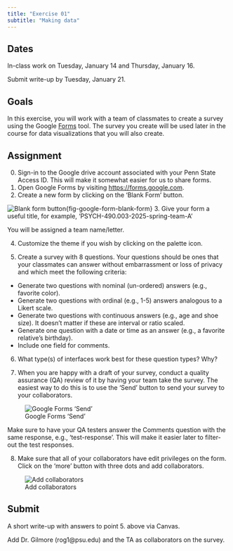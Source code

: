 ```yaml
---
title: "Exercise 01"
subtitle: "Making data"
---
```


## Dates {-}

In-class work on Tuesday, January 14 and Thursday, January 16.

Submit write-up by Tuesday, January 21.

## Goals {-}

In this exercise, you will work with a team of classmates to create a survey using the Google [Forms](https://forms.google.com) tool.
The survey you create will be used later in the course for data visualizations that you will also create.

## Assignment {-}

0. Sign-in to the Google drive account associated with your Penn State Access ID. This will make it somewhat easier for us to share forms.
1. Open Google Forms by visiting <https://forms.google.com>.
2. Create a new form by clicking on the 'Blank Form' button.

![Blank form button](../include/img/google-forms-blank-form.png){fig-google-form-blank-form}
3. Give your form a useful title, for example, 'PSYCH-490.003-2025-spring-team-A'

::: {.callout-important}
You will be assigned a team name/letter.
:::

4. Customize the theme if you wish by clicking on the palette icon.

5. Create a survey with 8 questions. Your questions should be ones that your classmates can answer without embarrassment or loss of privacy and which meet the following criteria:

- Generate two questions with nominal (un-ordered) answers (e.g., favorite color).
- Generate two questions with ordinal (e.g., 1-5) answers analogous to a Likert scale.
- Generate two questions with continuous answers (e.g., age and shoe size). It doesn't matter if these are interval or ratio scaled.
- Generate one question with a date or time as an answer (e.g., a favorite relative's birthday).
- Include one field for comments.

6. What type(s) of interfaces work best for these question types? Why?

7. When you are happy with a draft of your survey, conduct a quality assurance (QA) review of it by having your team take the survey. The easiest way to do this is to use the 'Send' button to send your survey to your collaborators.

![Google Forms 'Send'](../include/img/google-forms-send-button.png)

Make sure to have your QA testers answer the Comments question with the same response, e.g., 'test-response'. This will make it easier later to filter-out the test responses.

8. Make sure that all of your collaborators have edit privileges on the form. Click on the 'more' button with three dots and add collaborators.

![Add collaborators](../include/img/google-forms-add-collaborators.png)

## Submit {-}

A short write-up with answers to point 5. above via Canvas.

Add Dr. Gilmore (rog1@psu.edu) and the TA as collaborators on the survey.
